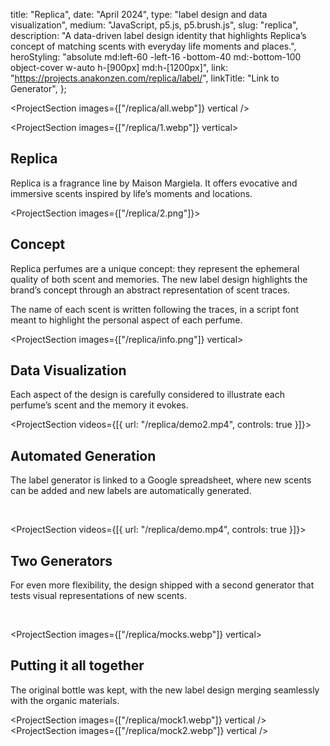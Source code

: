 

  title: "Replica",
  date: "April 2024",
  type: "label design and data visualization",
  medium: "JavaScript, p5.js, p5.brush.js",
  slug: "replica",
  description:
    "A data-driven label design identity that highlights Replica’s concept of matching scents with everyday life moments and places.",
  heroStyling:
    "absolute md:left-60 -left-16 -bottom-40 md:-bottom-100 object-cover w-auto h-[900px] md:h-[1200px]",
  link: "https://projects.anakonzen.com/replica/label/",
  linkTitle: "Link to Generator",
};

<ProjectSection images={["/replica/all.webp"]} vertical />

<ProjectSection images={["/replica/1.webp"]} vertical>

## Replica

Replica is a fragrance line by Maison Margiela. It offers evocative and
immersive scents inspired by life’s moments and locations.

</ProjectSection>

<ProjectSection images={["/replica/2.png"]}>

## Concept

Replica perfumes are a unique concept: they represent the ephemeral quality of
both scent and memories. The new label design highlights the brand’s concept
through an abstract representation of scent traces.

The name of each scent is written following the traces, in a script font meant
to highlight the personal aspect of each perfume.

</ProjectSection>

<ProjectSection images={["/replica/info.png"]} vertical>

## Data Visualization

Each aspect of the design is carefully considered to illustrate each perfume’s
scent and the memory it evokes.

</ProjectSection>

<ProjectSection videos={[{ url: "/replica/demo2.mp4", controls: true }]}>

## Automated Generation

The label generator is linked to a Google spreadsheet, where new scents can be
added and new labels are automatically generated.

<SecButton
  label="label generator"
  href="https://projects.anakonzen.com/replica/label/"
/>
<br />
<SecButton
  label="spreadsheet"
  href="https://docs.google.com/spreadsheets/d/1DuwUz-b8Z4tc1KPDmYf3vY33ah6KrlnParE3rk_HdkA/edit?gid=0#gid=0/"
/>

</ProjectSection>

<ProjectSection videos={[{ url: "/replica/demo.mp4", controls: true }]}>

## Two Generators

For even more flexibility, the design shipped with a second generator that tests
visual representations of new scents.

<SecButton
  label="label generator (second version)"
  href="https://projects.anakonzen.com/replica/generator/"
/>
<br />
<SecButton
  label="label generator (linked to spreadsheet)"
  href="https://projects.anakonzen.com/replica/label/"
/>

</ProjectSection>

<ProjectSection images={["/replica/mocks.webp"]} vertical>

## Putting it all together

The original bottle was kept, with the new label design merging seamlessly with
the organic materials.

</ProjectSection>

<ProjectSection images={["/replica/mock1.webp"]} vertical />
<ProjectSection images={["/replica/mock2.webp"]} vertical />
